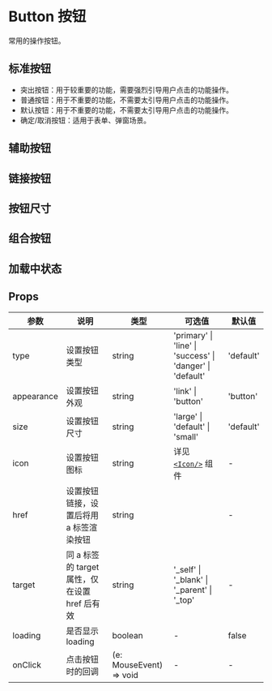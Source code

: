 # Button 按钮

<p className="large">常用的操作按钮。</p>

## 标准按钮

- 突出按钮：用于较重要的功能，需要强烈引导用户点击的功能操作。
- 普通按钮：用于不重要的功能，不需要太引导用户点击的功能操作。
- 默认按钮：用于不重要的功能，不需要太引导用户点击的功能操作。
- 确定/取消按钮：适用于表单、弹窗场景。


<DemoStandard />

## 辅助按钮


<DemoAux />

## 链接按钮


<DemoLink />

## 按钮尺寸


<DemoSize />

## 组合按钮


<DemoGroup />

## 加载中状态


<DemoLoading />

## Props

| 参数       | 说明                                          | 类型                    | 可选值                                                    | 默认值    |
| ---------- | --------------------------------------------- | ----------------------- | --------------------------------------------------------- | --------- |
| type       | 设置按钮类型                                  | string                  | 'primary' \| 'line' \| 'success' \| 'danger' \| 'default' | 'default' |
| appearance | 设置按钮外观                                  | string                  | 'link' \| 'button'                                        | 'button'  |
| size       | 设置按钮尺寸                                  | string                  | 'large' \| 'default' \| 'small'                           | 'default' |
| icon       | 设置按钮图标                                  | string                  | 详见 [`<Icon/>`](/hiui/zh-CN/docs/icon) 组件 ︎            | -         |
| href       | 设置按钮链接，设置后将用 a 标签渲染按钮       | string                  | ︎                                                         | -         |
| target     | 同 a 标签的 target 属性，仅在设置 href 后有效 | string                  | ︎'\_self' \| '\_blank' \| '\_parent' \| '\_top'           | -         |
| loading    | 是否显示 loading                              | boolean                 | ︎-                                                        | false     |
| onClick    | 点击按钮时的回调                              | (e: MouseEvent) => void | -                                                         | -         |
